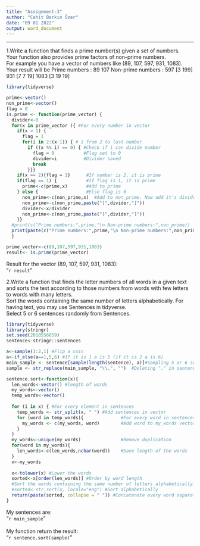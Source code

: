 ---
title: "Assignment-3"
author: "Cahit Barkın Özer"
date: "09 01 2022"
output: word_document
---
****
1.Write a function that finds a prime number(s) given a set of numbers. \
Your function also provides prime factors of non-prime numbers. \
For example you have a vector of numbers like (89, 107, 597, 931, 1083). \
Your result will be Prime numbers : 89 107 Non-prime numbers : 597 [3 199]  931 [7 7 19] 1083 [3 19 19] \
```{r include=FALSE}
library(tidyverse)
```
```{r}
prime<-vector()
non_prime<-vector()
flag = 0
is.prime <- function(prime_vector) {
  divider<-0
  for(x in prime_vector ){ #For every number in vector
    if(x > 1) {
      flag = 1
      for(i in 2:(x-1)) { # i from 2 to last number
        if ((x %% i) == 0) { #Check if i can divide number
          flag = 0           #Flag set to 0
          divider=i          #Divider saved
          break
        }}} 
    if(x == 2){flag = 1}      #If number is 2, it is prime
    if(flag == 1) {           #If flag is 1, it is prime
      prime<-c(prime,x)       #Add to prime
    } else {                  #Else flag is 0
      non_prime<-c(non_prime,x)  #Add to non_prime. Now add it's dividers.
      non_prime<-c(non_prime,paste("[",divider,"]"))
      divider<-x/divider
      non_prime<-c(non_prime,paste("[",divider,"]")) 
    }}
  #print(c("Prime numbers:",prime,"\n Non-prime numbers:",non_prime))
  print(paste(c("Prime numbers:",prime,"\n Non-prime numbers:",non_prime), collapse=" "))
  }
```
```{r include=FALSE}
prime_vector<-c(89,107,597,931,1083)
result<- is.prime(prime_vector)
```
Result for the vector (89, 107, 597, 931, 1083): \
"`r result`" \

2.Write a function that finds the letter numbers of all words in a given text and sorts the text according to those numbers from words with few letters to words with many letters. \
Sort the words containing the same number of letters alphabetically. For having text, you may use Sentences in tidyverse. \
Select 5 or 6 sentences randomly from Sentences. \

```{r include=FALSE}
library(tidyverse)
library(stringr)
set.seed(2018556059)
sentence<-stringr::sentences
```

```{r}
a<-sample(1:2,1) #Flip a coin
a<-if_else(a==1,5,6) #If it is 1 a is 5 (if it is 2 a is 6)
main_sample <- sentence[sample(length(sentence), a)]#Sampling 5 or 6 sentences randomly
sample <- str_replace(main_sample, "\\.", "")  #Deleting "." in sentences

sentence.sort<-function(x){
  len_words<-vector() #length of words
  my_words<-vector()
  temp_words<-vector()
  
  for (i in x) { #For every element in sentences
    temp_words <- str_split(x, " ") #Add sentences in vector
    for (word in temp_words){              #For every word in sentences
      my_words <- c(my_words, word)        #Add word to my_words vector
    }
  }
  my_words<-unique(my_words)               #Remove duplication
  for(word in my_words){
    len_words<-c(len_words,nchar(word))    #Save length of the words
  }
  x<-my_words
  
  x<-tolower(x) #Lower the words
  sorted<-x[order(len_words)] #Order by word length
  #Sort the words containing the same number of letters alphabetically.
  #sorted<-str_sort(x, locale="eng") #Sort alphabetically
  return(paste(sorted, collapse = " ")) #Concatenate every word separated by " "
}
```

My sentences are: \
"`r main_sample`" \
\
My function return the result: \
"`r sentence.sort(sample)`" \
